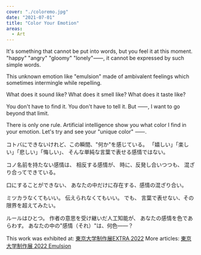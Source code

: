 ```yaml
---
cover: "./coloremo.jpg"
date: "2021-07-01"
title: "Color Your Emotion"
areas:
  - Art
---
```



It's something that cannot be put into words, but you feel it at this moment.
"happy" "angry" "gloomy" "lonely"⸺, it cannot be expressed by such simple words.

This unknown emotion like "emulsion"
made of ambivalent feelings
which sometimes intermingle
while repelling.

What does it sound like?
What does it smell like?
What does it taste like?

You don't have to find it.
You don't have to tell it.
But ⸺,
I want to go beyond that limit.

There is only one rule.
Artificial intelligence show you
what color I find in your emotion.
Let's try and see your "unique color" ⸺.


コトバにできないけれど、この瞬間、"何か"を感じている。
「嬉しい」「楽しい」「悲しい」「悔しい」、
そんな単純な言葉で表せる感情ではない。

コノ名前を持たない感情は、
相反する感情が、
時に、反発し合いつつも、
混ざり合ってできている。

口にすることができない、
あなたの中だけに存在する、感情の混ざり合い。

ミツカラなくてもいい。
伝えられなくてもいい。
でも、
言葉で表せない、その限界を超えてみたい。

ルールはひとつ。
作者の意思を受け継いだ人工知能が、
あなたの感情を色であらわす。
あなたの中の"感情（それ）"は、何色――？



This work was exhibited at: [東京大学制作展EXTRA 2022](https://iiiexhibition.com/log/iiiEx2022)
More articles: [東京大学制作展 2022 Emulsion](https://www.iii.u-tokyo.ac.jp/research/221213iiiexhibition)